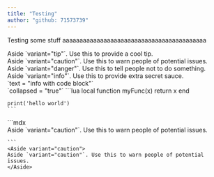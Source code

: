 ```yaml
---
title: "Testing"
author: "github: 71573739"
---
```


Testing some stuff aaaaaaaaaaaaaaaaaaaaaaaaaaaaaaaaaaaaaaaaaa

<Aside variant="tip">Aside `variant="tip"`. Use this to provide a cool tip.</Aside>

<Aside variant="caution">
    Aside `variant="caution"`. Use this to warn people of potential issues.
</Aside>

<Aside variant="danger">
    Aside `variant="danger"`. Use this to tell people not to do something.
</Aside>

<Aside variant="info">Aside `variant="info"`. Use this to provide extra secret sauce.</Aside>

<Aside variant="info" text="info with code block">
    `text = "info with code block"`
</Aside>

<Aside variant="info" text = "collapsed block" collapsed = "true">
  `collapsed = "true"`
  ```lua
    local function myFunc(x)
      return x
    end

    print('hello world')
    ```

</Aside>

<Aside variant="info" text="Nested code block">
    ```mdx
     <Aside variant="caution">
    Aside `variant="caution"`. Use this to warn people of potential issues.
    </Aside>

    ```
    <Aside variant="caution">
    Aside `variant="caution"`. Use this to warn people of potential issues.
    </Aside>

</Aside>
